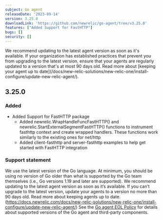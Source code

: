 ```yaml
---
subject: Go agent
releaseDate: '2023-09-14'
version: 3.25.0
downloadLink: 'https://github.com/newrelic/go-agent/tree/v3.25.0'
features: ["Added Support for FastHTTP"]
bugs: []    
security: []
---
```


<Callout variant="important">
We recommend updating to the latest agent version as soon as it's available. If your organization has established practices that prevent you from upgrading to the latest version, ensure that your agents are regularly updated to a version that's at most 90 days old. Read more about [keeping your agent up to date](/docs/new-relic-solutions/new-relic-one/install-configure/update-new-relic-agent/).
</Callout>

## 3.25.0
### Added
   * Added Support for FastHTTP package
      * Added newrelic.WrapHandleFuncFastHTTP() and newrelic.StartExternalSegmentFastHTTP() functions to instrument fasthttp context and create wrapped handlers. These functions work similarly to the existing ones for net/http
      * Added client-fasthttp and server-fasthttp examples to help get started with FastHTTP integration


### Support statement
We use the latest version of the Go language. At minimum, you should be using no version of Go older than what is supported by the Go team themselves (i.e., Go versions 1.19 and later are supported).
We recommend updating to the latest agent version as soon as it’s available. If you can’t upgrade to the latest version, update your agents to a version no more than 90 days old. Read more about keeping agents up to date. (https://docs.newrelic.com/docs/new-relic-solutions/new-relic-one/install-configure/update-new-relic-agent/)
See the [Go agent EOL Policy](/docs/apm/agents/go-agent/get-started/go-agent-eol-policy/) for details about supported versions of the Go agent and third-party components.

